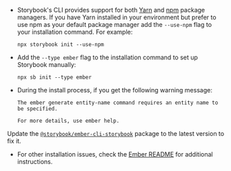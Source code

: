 - Storybook's CLI provides support for both [Yarn](https://yarnpkg.com/) and [npm](https://www.npmjs.com/) package managers.
  If you have Yarn installed in your environment but prefer to use npm as your default package manager add the `--use-npm` flag to your installation command. For example:

  ```shell
  npx storybook init --use-npm
  ```

- Add the `--type ember` flag to the installation command to set up Storybook manually:

  ```shell
  npx sb init --type ember
  ```

- During the install process, if you get the following warning message:

  ```shell
  The ember generate entity-name command requires an entity name to be specified.

  For more details, use ember help.
  ```

Update the [`@storybook/ember-cli-storybook`](https://www.npmjs.com/package/@storybook/ember-cli-storybook) package to the latest version to fix it.

- For other installation issues, check the [Ember README](../../app/ember/README.md) for additional instructions.
